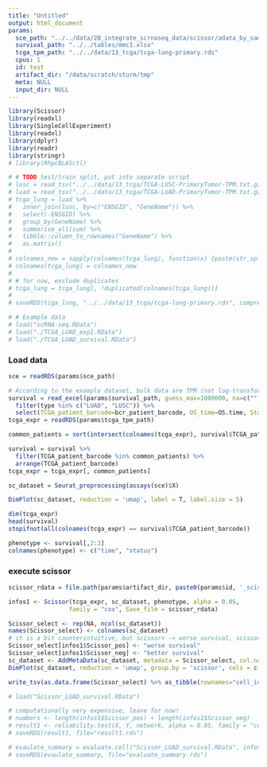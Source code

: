 ```yaml
---
title: "Untitled"
output: html_document
params:
  sce_path: "../../data/20_integrate_scrnaseq_data/scissor/adata_by_sample/adata.doublet_filtered_lambrechts_2018_luad_6149v2_bt1295.rds"
  survival_path: "../../tables/mmc1.xlsx"
  tcga_tpm_path: "../../data/13_tcga/tcga-lung-primary.rds"  
  cpus: 1
  id: test
  artifact_dir: "/data/scratch/sturm/tmp"
  meta: NULL
  input_dir: NULL
---
```



```r
library(Scissor)
library(readxl)
library(SingleCellExperiment)
library(readxl)
library(dplyr)
library(readr)
library(stringr)
# library(RhpcBLASctl)
```

```r
# # TODO test/train split, put into separate script
# lusc = read_tsv("../../data/13_tcga/TCGA-LUSC-PrimaryTumor-TPM.txt.gz")
# luad = read_tsv("../../data/13_tcga/TCGA-LUAD-PrimaryTumor-TPM.txt.gz")
# tcga_lung = luad %>% 
#   inner_join(lusc, by=c("ENSGID", "GeneName")) %>%
#   select(-ENSGID) %>%
#   group_by(GeneName) %>%
#   summarise_all(sum) %>% 
#   tibble::column_to_rownames("GeneName") %>%
#   as.matrix()
# 
# colnames_new = sapply(colnames(tcga_lung), function(x) {paste(str_split(x, pattern="-")[[1]][1:3], collapse="-")}, USE.NAMES = FALSE)
# colnames(tcga_lung) = colnames_new
# 
# # for now, exclude duplicates
# tcga_lung = tcga_lung[, !duplicated(colnames(tcga_lung))]
# 
# saveRDS(tcga_lung, "../../data/13_tcga/tcga-lung-primary.rds", compress=FALSE)
```

```r
# # Example data
# load("scRNA-seq.RData")
# load("./TCGA_LUAD_exp1.RData")
# load("./TCGA_LUAD_survival.RData")
```

### Load data
```r
sce = readRDS(params$sce_path)

# According to the example dataset, bulk data are TPM (not log-transformed).
survival = read_excel(params$survival_path, guess_max=1000000, na=c("", "[Not Available]")) %>% 
  filter(type %in% c("LUAD", "LUSC")) %>% 
  select(TCGA_patient_barcode=bcr_patient_barcode, OS_time=OS.time, Status=OS) 
tcga_expr = readRDS(params$tcga_tpm_path)

common_patients = sort(intersect(colnames(tcga_expr), survival$TCGA_patient_barcode))

survival = survival %>% 
  filter(TCGA_patient_barcode %in% common_patients) %>% 
  arrange(TCGA_patient_barcode)
tcga_expr = tcga_expr[, common_patients]
```

```r
sc_dataset = Seurat_preprocessing(assays(sce)$X)
```

```r
DimPlot(sc_dataset, reduction = 'umap', label = T, label.size = 5)
```


```r
dim(tcga_expr)
head(survival)
stopifnot(all(colnames(tcga_expr) == survival$TCGA_patient_barcode))
```

```r
phenotype <- survival[,2:3]
colnames(phenotype) <- c("time", "status")
```

### execute scissor
```r
scissor_rdata = file.path(params$artifact_dir, paste0(params$id, '_scissor.RData'))

infos1 <- Scissor(tcga_expr, sc_dataset, phenotype, alpha = 0.05,
                 family = "cox", Save_file = scissor_rdata)
```

```r
Scissor_select <- rep(NA, ncol(sc_dataset))
names(Scissor_select) <- colnames(sc_dataset)
# it is a bit counterintuitive, but scissor+ -> worse survival, scissor- -> better survival
Scissor_select[infos1$Scissor_pos] <- "worse survival"
Scissor_select[infos1$Scissor_neg] <- "better survival"
sc_dataset <- AddMetaData(sc_dataset, metadata = Scissor_select, col.name = "scissor")
DimPlot(sc_dataset, reduction = 'umap', group.by = 'scissor', cols = c('royalblue','indianred1'), pt.size = 1.2, order = c(2,1))
```
```r
write_tsv(as.data.frame(Scissor_select) %>% as_tibble(rownames="cell_id"), file.path(params$artifact_dir, paste0(params$id, "_scissor.tsv")))
```

```r
# load("Scissor_LUAD_survival.RData")
```


```r
# computationally very expensive, leave for now! 
# numbers <- length(infos1$Scissor_pos) + length(infos1$Scissor_neg)
# result1 <- reliability.test(X, Y, network, alpha = 0.05, family = "cox", cell_num = numbers, n = 10, nfold = 10)
# saveRDS(result1, file="result1.rds")
```

```r
# evaulate_summary = evaluate.cell("Scissor_LUAD_survival.RData", infos1, FDR=.05, bootstrap_n=100)
# saveRDS(evaulate_summary, file="evaluate_summary.rds")
```






